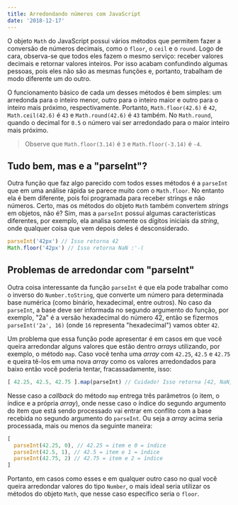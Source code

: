 ```yaml
---
title: Arredondando números com JavaScript
date: '2018-12-17'
---
```


O objeto `Math` do JavaScript possui vários métodos que permitem fazer a
conversão de números decimais, como o `floor`, o `ceil` e o `round`. Logo de
cara, observa-se que todos eles fazem o mesmo serviço: receber valores
decimais e retornar valores inteiros. Por isso acabam confundindo algumas
pessoas, pois eles não são as mesmas funções e, portanto, trabalham de modo
diferente um do outro.

O funcionamento básico de cada um desses métodos é bem simples: um arredonda
para o inteiro menor, outro para o inteiro maior e outro para o inteiro mais
próximo, respectivamente. Portanto, `Math.floor(42.6)` é `42`,
`Math.ceil(42.6)` é `43` e `Math.round(42.6)` é `43` também. No `Math.round`,
quando o decimal for `0.5` o número vai ser arredondado para o maior inteiro
mais próximo.

> Observe que `Math.floor(3.14)` é `3` e `Math.floor(-3.14)` é `-4`.

## Tudo bem, mas e a "parseInt"?

Outra função que faz algo parecido com todos esses métodos é a `parseInt` que
em uma análise rápida se parece muito com o `Math.floor`. No entanto ela é bem
diferente, pois foi programada para receber strings e não números. Certo, mas
os métodos do objeto `Math` também convertem *strings* em objetos, não é? Sim,
mas a `parseInt` possui algumas características diferentes, por exemplo, ela
analisa somente os dígitos iniciais da *string*, onde qualquer coisa que vem
depois deles é desconsiderado.

```javascript
parseInt('42px') // Isso retorna 42
Math.floor('42px') // Isso retorna NaN :'-(
```

## Problemas de arredondar com "parseInt"

Outra coisa interessante da função `parseInt` é que ela pode trabalhar como o
inverso do `Number.toString`, que converte um número para determinada base
numérica (como binário, hexadecimal, entre outros). No caso da `parseInt`, a
base deve ser informada no segundo argumento do função, por exemplo, "2a" é a
versão hexadecimal do número 42, então se fizermos `parseInt('2a', 16)`
(onde `16` representa "hexadecimal") vamos obter `42`.

Um problema que essa função pode apresentar é em casos em que você queira
arredondar alguns valores que estão dentro *arrays* utilizando, por exemplo, o
método `map`. Caso você tenha uma *array* com `42.25`, `42.5` e `42.75` e queira
tê-los em uma nova *array* como os valores arredondados para baixo então você
poderia tentar, fracassadamente, isso:

```javascript
[ 42.25, 42.5, 42.75 ].map(parseInt) // Cuidado! Isso retorna [42, NaN, NaN] e não [ 42, 42, 42 ]
```

Nesse caso a *callback* do método `map` entrega três parâmetros (o item, o
índice e a própria *array*), onde nesse caso o índice do segundo argumento do
item que está sendo processado vai entrar em conflito com a base recebida no
segundo argumento do `parseInt`. Ou seja a *array* acima seria processada, mais
ou menos da seguinte maneira:

```javascript
[
  parseInt(42.25, 0), // 42.25 = item e 0 = índice
  parseInt(42.5, 1), // 42.5 = item e 1 = índice
  parseInt(42.75, 2) // 42.75 = item e 2 = índice
]
```

Portanto, em casos como esses e em qualquer outro caso no qual você queira
arredondar valores do tipo `Number`, o mais ideal seria utilizar os métodos do
objeto `Math`, que nesse caso específico seria o `floor`.
